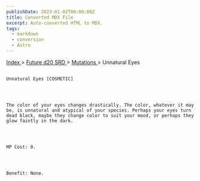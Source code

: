 ```yaml
---
publishDate: 2023-01-02T00:00:00Z
title: Converted MDX File
excerpt: Auto-converted HTML to MDX.
tags:
  - markdown
  - conversion
  - Astro
---
```







[
      Index
     ](-index)
     >
     [
      Future d20 SRD
     ](future-d20-srd-index)
     >
     [
      Mutations
     ](future-d20-srd-mutations-index)
     > Unnatural Eyes
    




## 
    Unnatural Eyes [COSMETIC]
   



    The color of your eyes changes drastically. The color, whatever it may be, is unnatural and atypical of your species. Perhaps your eyes turn dead black, maybe they change color to suit your mood, or perhaps they glow faintly in the dark.
   



    MP Cost: 0.
   



    Benefit: None.
   





